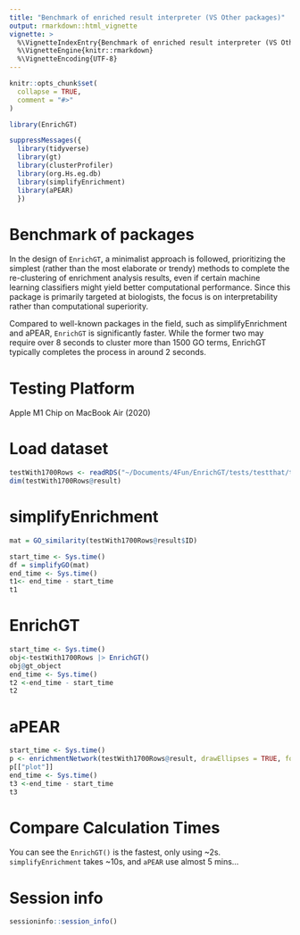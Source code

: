 ```yaml
---
title: "Benchmark of enriched result interpreter (VS Other packages)"
output: rmarkdown::html_vignette
vignette: >
  %\VignetteIndexEntry{Benchmark of enriched result interpreter (VS Other packages)}
  %\VignetteEngine{knitr::rmarkdown}
  %\VignetteEncoding{UTF-8}
---
```


```r
knitr::opts_chunk$set(
  collapse = TRUE,
  comment = "#>"
)
```

```r
library(EnrichGT)
```

```r
suppressMessages({
  library(tidyverse)
  library(gt)
  library(clusterProfiler)
  library(org.Hs.eg.db)
  library(simplifyEnrichment)
  library(aPEAR)
  })

```


# Benchmark of packages

In the design of `EnrichGT`, a minimalist approach is followed, prioritizing the simplest (rather than the most elaborate or trendy) methods to complete the re-clustering of enrichment analysis results, even if certain machine learning classifiers might yield better computational performance. Since this package is primarily targeted at biologists, the focus is on interpretability rather than computational superiority.

Compared to well-known packages in the field, such as simplifyEnrichment and aPEAR, `EnrichGT` is significantly faster. While the former two may require over 8 seconds to cluster more than 1500 GO terms, EnrichGT typically completes the process in around 2 seconds.

# Testing Platform

Apple M1 Chip on MacBook Air (2020)

# Load dataset
```r
testWith1700Rows <- readRDS("~/Documents/4Fun/EnrichGT/tests/testthat/testCP.rds")
dim(testWith1700Rows@result)
```

# simplifyEnrichment

```r
mat = GO_similarity(testWith1700Rows@result$ID)
```

```r
start_time <- Sys.time()
df = simplifyGO(mat)
end_time <- Sys.time()
t1<- end_time - start_time
t1
```

# EnrichGT

```r
start_time <- Sys.time()
obj<-testWith1700Rows |> EnrichGT()
obj@gt_object
end_time <- Sys.time()
t2 <-end_time - start_time
t2

```


# aPEAR

```r
start_time <- Sys.time()
p <- enrichmentNetwork(testWith1700Rows@result, drawEllipses = TRUE, fontSize = 2.5,plotOnly = F)
p[["plot"]]
end_time <- Sys.time()
t3 <-end_time - start_time
t3

```


# Compare Calculation Times

You can see the `EnrichGT()` is the fastest, only using ~2s. `simplifyEnrichment` takes ~10s, and `aPEAR` use almost 5 mins...

# Session info

```r
sessioninfo::session_info()
```



